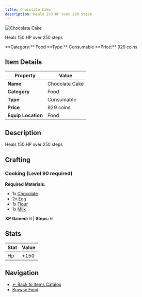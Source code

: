 ```yaml
---
title: Chocolate Cake
description: Heals 150 HP over 250 steps
---
```


<div className="flex items-start gap-6 mb-8">
  <div className="flex-shrink-0">
    <img src="/assets/resources/cooking/chocolate_cake.png" alt="Chocolate Cake" className="w-24 h-24 border rounded-lg" />
  </div>
  <div className="flex-1">
    <div className="space-y-2">
      <p className="text-lg text-muted-foreground">Heals 150 HP over 250 steps</p>
      <div className="flex flex-wrap gap-4 text-sm">
        <span className="px-2 py-1 bg-blue-100 dark:bg-blue-900 rounded-md">
          **Category:** Food
        </span>
        <span className="px-2 py-1 bg-green-100 dark:bg-green-900 rounded-md">
          **Type:** Consumable
        </span>
        <span className="px-2 py-1 bg-yellow-100 dark:bg-yellow-900 rounded-md">
          **Price:** 929 coins
        </span>
      </div>
    </div>
  </div>
</div>

## Item Details

| Property | Value |
|----------|-------|
| **Name** | Chocolate Cake |
| **Category** | Food |
| **Type** | Consumable |
| **Price** | 929 coins |
| **Equip Location** | Food |

## Description

Heals 150 HP over 250 steps


## Crafting

### Cooking (Level 90 required)

**Required Materials:**
- 1x [Chocolate](/docs/resources/individual/chocolate)
- 2x [Egg](/docs/resources/individual/egg)
- 1x [Flour](/docs/resources/individual/flour)
- 1x [Milk](/docs/resources/individual/milk)

**XP Gained:** 6 | **Steps:** 6

## Stats

| Stat | Value |
|------|-------|
| Hp | +150 |


## Navigation

- [← Back to Items Catalog](/docs/items)
- [Browse Food](/docs/items#food)
